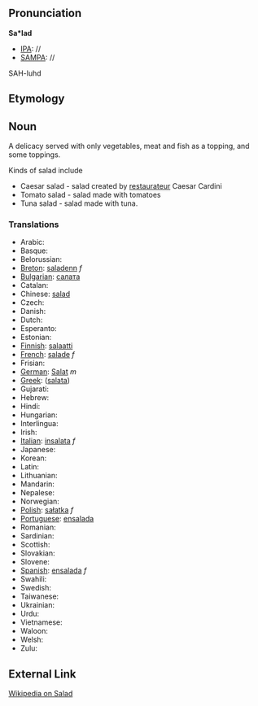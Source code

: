 ==Pronunciation==

'''Sa*lad'''
*[[IPA]]: //
*[[SAMPA]]: //
SAH-luhd
==Etymology==


== Noun ==

A delicacy served with only vegetables, meat and fish as a topping, and some toppings.

Kinds of salad include 

*Caesar salad - salad created by [[restaurateur]] Caesar Cardini
*Tomato salad - salad made with tomatoes
*Tuna salad - salad made with tuna.
===Translations===

*Arabic:
*Basque:
*Belorussian:
*[[Breton]]: [[saladenn]] ''f''
*[[Bulgarian]]: [[салата]]
*Catalan:
*Chinese: [[salad]]
*Czech:
*Danish:
*Dutch:
*Esperanto:
*Estonian:
*[[Finnish]]: [[salaatti]]
*[[French]]: [[salade]] ''f''
*Frisian:
*[[German]]: [[Salat]] ''m''
*[[Greek]]: ([[salata]])
*Gujarati:
*Hebrew:
*Hindi:
*Hungarian: 
*Interlingua:
*Irish:
*[[Italian]]: [[insalata]] ''f''
*Japanese:
*Korean:
*Latin:
*Lithuanian:
*Mandarin:
*Nepalese:
*Norwegian:
*[[Polish]]: [[sałatka]] ''f''
*[[Portuguese]]: [[ensalada]]
*Romanian:
*Sardinian:
*Scottish:
*Slovakian:
*Slovene:
*[[Spanish]]: [[ensalada]] ''f''
*Swahili:
*Swedish:
*Taiwanese:
*Ukrainian:
*Urdu:
*Vietnamese:
*Waloon:
*Welsh:
*Zulu:

==External Link==

[[wikipedia:en:Salad|Wikipedia on Salad]]